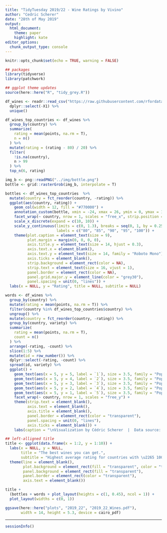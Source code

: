```yaml
---
title: "TidyTuesday 2019/22 - Wine Ratings by Vivino"
author: "Cedric Scherer"
date: "28th of May 2019"
output:
  html_document:
    theme: paper
    highlight: kate
editor_options:
  chunk_output_type: console
---
```


```r
knitr::opts_chunk$set(echo = TRUE, warning = FALSE)
```

```r
## packages
library(tidyverse)
library(patchwork)

## ggplot theme updates
source(here::here("R", "tidy_grey.R"))
```

```r
df_wines <- readr::read_csv("https://raw.githubusercontent.com/rfordatascience/tidytuesday/master/data/2019/2019-05-28/winemag-data-130k-v2.csv") %>% 
  dplyr::select(-X1) %>% 
  unique()
```

```r
df_wines_top_countries <- df_wines %>% 
  group_by(country) %>% 
  summarize(
    rating = mean(points, na.rm = T),
    n = n()
  ) %>% 
  mutate(rating = (rating - 80) / 20) %>% 
  filter(
    !is.na(country),
    n > 99
  ) %>%
  top_n(6, rating)
```


```r
img_b <- png::readPNG("../img/bottle.png") 
bottle <- grid::rasterGrob(img_b, interpolate = T) 

bottles <- df_wines_top_countries  %>% 
  mutate(country = fct_reorder(country, -rating)) %>% 
  ggplot(aes(country, rating)) +
    geom_col(width = 12, fill = "#770000") +
    annotation_custom(bottle, xmin = -24, xmax = 26, ymin = 0, ymax = 1.3) +
    facet_wrap(~ country, nrow = 1, scales = "free_x", strip.position = "bottom") +
    scale_x_discrete(expand = c(10, 10)) +
    scale_y_continuous(limits = c(0, 1.3), breaks = seq(0, 1, by = 0.25), 
                       labels = c("80", "85", "90", "95", "100")) +
    theme(plot.caption = element_text(size = 9),
          plot.margin = margin(0, 0, 0, 0),
          axis.title.y = element_text(size = 14, hjust = 0.3),
          axis.text.x = element_blank(),
          axis.text.y = element_text(size = 14, family = "Roboto Mono"),
          axis.ticks = element_blank(),
          strip.background = element_rect(color = NA),
          strip.text = element_text(size = 16, vjust = 1),
          panel.border = element_rect(color = NA),
          panel.grid.major.y = element_line(color = "grey30"),
          panel.spacing = unit(0, "lines")) +
  labs(x = NULL, y = "Rating", title = NULL, subtitle = NULL)
```

```r
words <- df_wines %>% 
  group_by(country) %>% 
  mutate(rating = mean(points, na.rm = T)) %>% 
  filter(country %in% df_wines_top_countries$country) %>%
  ungroup() %>% 
  mutate(country = fct_reorder(country, -rating)) %>% 
  group_by(country, variety) %>% 
  summarize(
    rating = mean(points, na.rm = T),
    count = n()
  ) %>% 
  arrange(-rating, -count) %>% 
  slice(1:5) %>% 
  mutate(id = row_number()) %>% 
  dplyr::select(-rating, -count) %>% 
  spread(id, variety) %>% 
  ggplot() +
    geom_text(aes(x = 5, y = 5, label = `1`), size = 3.5, family = "Poppins", color = "#fff8f8") + 
    geom_text(aes(x = 5, y = 4, label = `2`), size = 3.5, family = "Poppins", color = "#ffc5c5") + 
    geom_text(aes(x = 5, y = 3, label = `3`), size = 3.5, family = "Poppins", color = "#ff7878") + 
    geom_text(aes(x = 5, y = 2, label = `4`), size = 3.5, family = "Poppins", color = "#ff2b2b") + 
    geom_text(aes(x = 5, y = 1, label = `5`), size = 3.5, family = "Poppins", color = "#c40000") + 
    facet_wrap(~ country, nrow = 1, scales = "free_y") +
    theme(strip.text = element_blank(),
          axis.text = element_blank(),
          axis.title = element_blank(),
          panel.border = element_rect(color = "transparent"),
          panel.spacing = unit(0, "lines"),
          axis.ticks = element_blank()) +
    labs(caption = "\nVisualization by Cédric Scherer  |  Data source: Kaggle")
```

```r
## left-alligned title
title <- ggplot(data.frame(x = 1:2, y = 1:10)) +
  labs(x = NULL, y = NULL,
       title = "The best wines you can get.",
       subtitle = "Highest average rating for countries with \u2265 100 wines and their 5 highest rated varieties listed on Vivino  (based on reviews with 80 points or more).\n") +
  theme(line = element_blank(),
        plot.background = element_rect(fill = "transparent", color = "transparent"),
        panel.background = element_rect(fill = "transparent"),
        panel.border = element_rect(color = "transparent"),
        axis.text = element_blank())
```

```r
title + 
  (bottles + words + plot_layout(heights = c(1, 0.45), ncol = 1)) + 
  plot_layout(widths = c(0, 1))

ggsave(here::here("plots", "2019_22", "2019_22_Wines.pdf"), 
       width = 14, height = 5.3, device = cairo_pdf)
```

***

```r
sessionInfo()
```
